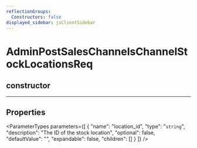 ```yaml
---
reflectionGroups:
  Constructors: false
displayed_sidebar: jsClientSidebar
---
```



# AdminPostSalesChannelsChannelStockLocationsReq

## constructor

___

## Properties

<ParameterTypes parameters={[
  {
    "name": "location_id",
    "type": "`string`",
    "description": "The ID of the stock location",
    "optional": false,
    "defaultValue": "",
    "expandable": false,
    "children": []
  }
]} />
